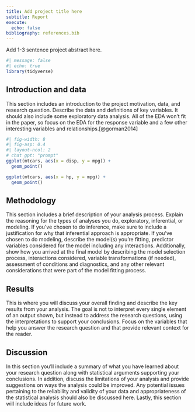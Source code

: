 ```yaml
---
title: Add project title here
subtitle: Report
execute:
  echo: false
bibliography: references.bib
---
```


Add 1-3 sentence project abstract here.

```r
#| message: false
#| echo: true
library(tidyverse)
```

## Introduction and data

This section includes an introduction to the project motivation, data, and research question.
Describe the data and definitions of key variables.
It should also include some exploratory data analysis.
All of the EDA won’t fit in the paper, so focus on the EDA for the response variable and a few other interesting variables and relationships.[@gorman2014]

```r
#| fig-width: 8
#| fig-asp: 0.4
#| layout-ncol: 2
# chat gpt: "prompt"
ggplot(mtcars, aes(x = disp, y = mpg)) +
  geom_point()

ggplot(mtcars, aes(x = hp, y = mpg)) +
  geom_point()
```

## Methodology

This section includes a brief description of your analysis process.
Explain the reasoning for the types of analyses you do, exploratory, inferential, or modeling.
If you’ve chosen to do inference, make sure to include a justification for why that inferential approach is appropriate.
If you’ve chosen to do modeling, describe the model(s) you’re fitting, predictor variables considered for the model including any interactions.
Additionally, show how you arrived at the final model by describing the model selection process, interactions considered, variable transformations (if needed), assessment of conditions and diagnostics, and any other relevant considerations that were part of the model fitting process.

## Results

This is where you will discuss your overall finding and describe the key results from your analysis.
The goal is not to interpret every single element of an output shown, but instead to address the research questions, using the interpretations to support your conclusions.
Focus on the variables that help you answer the research question and that provide relevant context for the reader.

## Discussion

In this section you’ll include a summary of what you have learned about your research question along with statistical arguments supporting your conclusions.
In addition, discuss the limitations of your analysis and provide suggestions on ways the analysis could be improved.
Any potential issues pertaining to the reliability and validity of your data and appropriateness of the statistical analysis should also be discussed here.
Lastly, this section will include ideas for future work.
